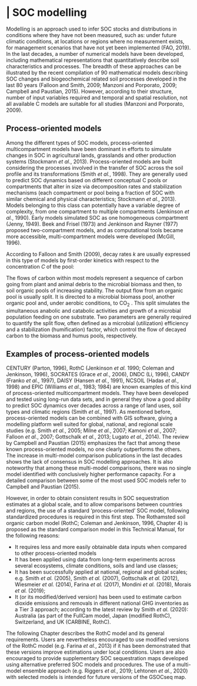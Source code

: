 # | SOC modelling 
Modelling is an approach used to infer SOC stocks and distributions in conditions where they have not been measured, such as: under future climatic conditions, at locations or regions where no measurement exists, for management scenarios that have not yet been implemented (FAO, 2019). In the last decades, a number of numerical models have been developed, including mathematical representations that quantitatively describe soil characteristics and processes. The breadth of these approaches can be illustrated by the recent compilation of 90 mathematical models describing SOC changes and biogeochemical related soil processes developed in the last 80 years (Falloon and Smith, 2009; Manzoni and Porporato, 2009; Campbell and Paustian, 2015). However, according to their structure, number of input variables required and temporal and spatial resolution, not all available C models are suitable for all studies (Manzoni and Porporato, 2009). 

## Process-oriented models
Among the different types of SOC models, process-oriented multicompartment models have been dominant in efforts to simulate changes in SOC in agricultural lands, grasslands and other production systems (Stockmann *et al.*, 2013).
Process-oriented models are built considering the processes involved in the transfer of SOC across the soil profile and its transformations (Smith *et al.*, 1998). They are generally used to predict SOC dynamics based on different conceptual C pools or compartments that alter in size via decomposition rates and stabilization mechanisms (each compartment or pool being a fraction of SOC with similar chemical and physical characteristics; Stockmann *et al.*, 2013). Models belonging to this class can potentially have a variable degree of complexity, from one compartment to multiple compartments (Jenkinson *et al.*, 1990). Early models simulated SOC as one homogeneous compartment (Jenny, 1949). Beek and Frisel (1973) and Jenkinson and Rayner (1977) proposed two-compartment models, and as computational tools became more accessible, multi-compartment models were developed (McGill, 1996). 

According to Falloon and Smith (2009), decay rates $k$ are usually expressed in this type of models by first-order kinetics with respect to the concentration $C$ of the pool:  
\begin{equation}
\tag{3.1}
\frac{dC}{dt} =- kC 	
\end{equation}

The flows of carbon within most models represent a sequence of carbon going from plant and animal debris to the microbial biomass and then, to soil organic pools of increasing stability. The output flow from an organic pool is usually split. It is directed to a microbial biomass pool, another organic pool and, under aerobic conditions, to CO~2~ . This split simulates the simultaneous anabolic and catabolic activities and growth of a microbial population feeding on one substrate. Two parameters are generally required to quantify the split flow, often defined as a microbial (utilization) efficiency and a stabilization (humification) factor, which control the flow of decayed carbon to the biomass and humus pools, respectively.

## Examples of process-oriented models
CENTURY (Parton, 1996), RothC (Jenkinson *et al.* 1990; Coleman and Jenkinson, 1996), SOCRATES (Grace *et al.*, 2006), DNDC (Li, 1996), CANDY (Franko *et al.*, 1997), DAISY (Hansen *et al.*, 1991), NCSOIL (Hadas *et al.*, 1998) and EPIC (Williams *et al.*, 1983; 1984) are known examples of this kind of process-oriented multicompartment models. They have been developed and tested using long-run data sets, and in general they show a good ability to predict SOC dynamics over decades across a range of land uses, soil types and climatic regions (Smith *et al.*, 1997). As mentioned before, process-oriented models can be combined with GIS software, giving a modelling platform well suited for global, national, and regional scale studies  (e.g. Smith *et al.*, 2005; Milne *et al.*, 2007; Kamoni *et al.*, 2007; Falloon *et al.*, 2007; Gottschalk *et al.*, 2013; Lugato *et al.*, 2014).
The review by Campbell and Paustian (2015) emphasizes the fact that among these known process-oriented models, no one clearly outperforms the others. The increase in multi-model comparison publications in the last decades shows the lack of consensus in SOC modelling approaches. It is also noteworthy that among these multi-model comparisons, there was no single model identified with conclusively higher performance capacity. For a detailed comparison between some of the most used SOC models refer to Campbell and Paustian (2015).

However, in order to obtain consistent results in SOC sequestration estimates at a global scale, and to allow comparisons between countries and regions, the use of a standard 'process-oriented' SOC model, following standardized procedures is required in this first step.
The Rothamsted soil organic carbon model (RothC; Coleman and Jenkinson, 1996, Chapter 4) is proposed as the standard comparison model in this Technical Manual, for the following reasons:

*   It requires less and more easily obtainable data inputs when compared to other process-oriented models 
*   It has been applied using data from long-term experiments across several ecosystems, climate conditions, soils and land use classes;
*   It has been successfully applied at national, regional and global scales; e.g. Smith *et al.* (2005), Smith *et al.* (2007), Gottschalk *et al.* (2012), Wiesmeier *et al.* (2014),  Farina *et al.* (2017),  Mondini *et al.* (2018), Morais *et al.* (2019);
*   It (or its modified/derived version) has been used to estimate carbon dioxide emissions and removals in different national GHG inventories as a Tier 3 approach; according to the latest review by Smith *et al.* (2020): Australia (as part of the FullCam model, Japan (modified RothC), Switzerland, and UK (CARBINE, RothC).  

The following Chapter describes the RothC model and its general requirements. Users are nevertheless encouraged to use modified versions of the RothC model (e.g. Farina *et al.*, 2013) if it has been demonstrated that these versions improve estimations under local conditions. Users are also encouraged to provide supplementary SOC sequestration maps developed using alternative preferred SOC models and procedures. The use of a multi-model ensemble approach (e.g. Riggers *et al.*, 2019; Lehtonen *et al.*, 2020) with selected models is intended for future versions of the GSOCseq map. 


